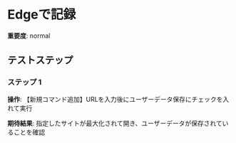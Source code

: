 # Edgeで記録

**重要度**: normal

## テストステップ

### ステップ 1

**操作**: 【新規コマンド追加】URLを入力後にユーザーデータ保存にチェックを入れて実行

**期待結果**:
指定したサイトが最大化されて開き、ユーザーデータが保存されていることを確認

